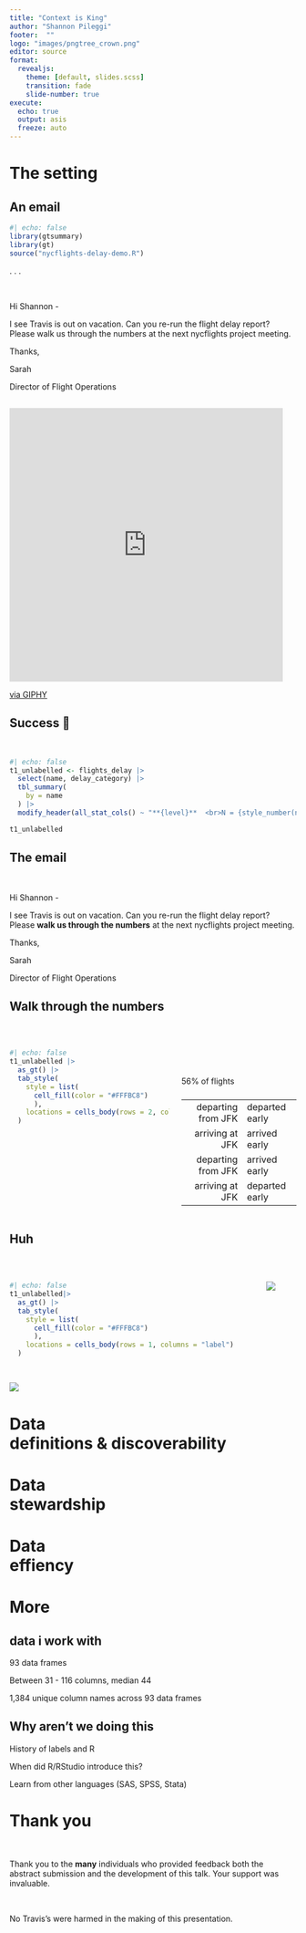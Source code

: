 ```yaml
---
title: "Context is King"
author: "Shannon Pileggi"
footer:  ""
logo: "images/pngtree_crown.png"
editor: source
format: 
  revealjs: 
    theme: [default, slides.scss]
    transition: fade
    slide-number: true
execute:
  echo: true
  output: asis
  freeze: auto
---
```


# The setting {.inverse}

## An email

```r
#| echo: false
library(gtsummary)
library(gt)
source("nycflights-delay-demo.R")
```

. . .

<br>

Hi Shannon -

I see Travis is out on vacation.
Can you re-run the flight delay report?
Please walk us through the numbers at the next nycflights project meeting.

Thanks,

Sarah

Director of Flight Operations

## 

<iframe src="https://giphy.com/embed/7NoNw4pMNTvgc" width="480" height="480" style frameBorder="0" class="giphy-embed" allowFullScreen>

</iframe>

<p><a href="https://giphy.com/gifs/content-7NoNw4pMNTvgc">via GIPHY</a></p>

## Success 🎉

<br>

```r
#| echo: false
t1_unlabelled <- flights_delay |>
  select(name, delay_category) |>
  tbl_summary(
    by = name
  ) |>  
  modify_header(all_stat_cols() ~ "**{level}**  <br>N = {style_number(n)}") 

t1_unlabelled
```

## The email

<br>

Hi Shannon -

I see Travis is out on vacation.
Can you re-run the flight delay report?
Please **walk us through the numbers** at the next nycflights project meeting.

Thanks,

Sarah

Director of Flight Operations

## Walk through the numbers

<br>

::: columns
::: column
```r
#| echo: false
t1_unlabelled |> 
  as_gt() |> 
  tab_style(
    style = list(
      cell_fill(color = "#FFFBC8")
      ),
    locations = cells_body(rows = 2, columns = "stat_1")
  )
```
:::

::: {.column .fragment .small}
<br> <br>

```{=html}
<style>
td, th {
   border: none!important;
}
</style>
```
56% of flights

|           <!-- --> | <!-- -->       |
|-------------------:|:---------------|
| departing from JFK | departed early |
|    arriving at JFK | arrived early  |
| departing from JFK | arrived early  |
|    arriving at JFK | departed early |
:::
:::

## Huh {transition="fade"}

<br>

::: columns
::: column
```r
#| echo: false
t1_unlabelled|> 
  as_gt() |> 
  tab_style(
    style = list(
      cell_fill(color = "#FFFBC8")
      ),
    locations = cells_body(rows = 1, columns = "label")
  )
```
:::

::: {.column .fragment}
<img src="https://en.meming.world/images/en/1/17/Monkey_Puppet.jpg"/>
:::
:::

## 

![](images/travis_yolo.png)



# Data <br> definitions & discoverability {.inverse}

# Data <br> stewardship {.inverse}

# Data <br> effiency {.inverse}

# More {.inverse}



## data i work with

93 data frames

Between 31 - 116 columns, median 44

1,384 unique column names across 93 data frames


## Why aren't we doing this

History of labels and R

When did R/RStudio introduce this?

Learn from other languages (SAS, SPSS, Stata)

# Thank you {.inverse}

<br>

Thank you to the **many** individuals who provided feedback both the 
abstract submission and the development of this talk. Your support was invaluable. 

<br>

No Travis's were harmed in the making of this presentation.
